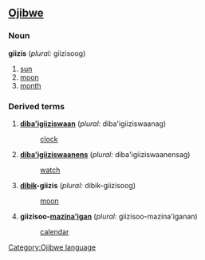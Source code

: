 ==[[Ojibwe]]==
===Noun===
'''giizis''' (''plural:'' giizisoog)

# [[sun]]
# [[moon]]
# [[month]]

===Derived terms===
#'''[[diba'ige|diba'i]]giiziswaan''' (''plural:'' diba'igiiziswaanag)
#:[[clock]]
#'''[[diba'ige|diba'i]]giiziswaanens''' (''plural:'' diba'igiiziswaanensag)
#:[[watch]]
#'''[[dibikad|dibik]]-giizis''' (''plural:'' dibik-giizisoog)
#:[[moon]]
#'''giizisoo-[[mazina'igan]]''' (''plural:'' giizisoo-mazina'iganan)
#:[[calendar]]

[[Category:Ojibwe language]]